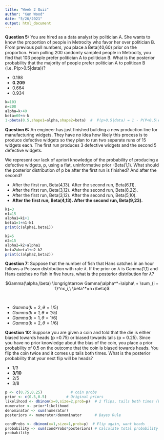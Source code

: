 ```yaml
---
title: "Week 2 Quiz"
author: "Ken Wood"
date: "5/26/2021"
output: html_document
---
```


<div class="question">
**Question 5:** You are hired as a data analyst by politician A. She wants to know the proportion of people in Metrocity who favor her over politician B. From previous poll
numbers, you place a Beta(40,60) prior on the proportion. From polling 200
randomly sampled people in Metrocity, you find that 103 people prefer politician
A to politician B. What is the posterior probability that the majority of
people prefer politician A to politican B (i.e. P(p>0.5|data))? 

* 0.198
* **0.209**
* 0.664
* 0.934
</div>

```r
k=103
n=200
alpha=k+40
beta=60+n-k
1-pbeta(0.5,shape1=alpha,shape2=beta)  #  P(p>0.5|data) = 1 - P(P<0.5|data)
```

<div class="question">
**Question 6:** An engineer has just finished building a new production line for 
manufacturing widgets. They have no idea how likely this process is to 
produce defective widgets so they plan to run two separate runs of 15 
widgets each. The first run produces 3 defective widgets and the second 5
defective widgets.

We represent our lack of apriori knowledge of the probability of producing a defective widgets, p, using a flat, uninformative prior -Beta(1,1). What should the posterior distribution of p be after the first run is finished? And after the second?

* After the first run, Beta(4,13). After the second run, Beta(6,11).
* After the first run, Beta(3,12). After the second run, Beta(8,22).
* After the first run, Beta(3,12). After the second run, Beta(5,10).
* **After the first run, Beta(4,13). After the second run, Beta(9,23).**
</div>

```r
k1=3
n1=15
alpha1=k1+1
beta1=1+n1-k1
print(c(alpha1,beta1))

k2=5
n2=15
alpha2=k2+alpha1
beta2=beta1+n2-k2
print(c(alpha2,beta2))
```

**Question 7:** Suppose that the number of fish that Hans catches in an hour follows a Poisson distribution with rate $\lambda$. If the prior on $\lambda$
is Gamma(1,1) and Hans catches no fish in five hours, what is the posterior distribution for $\lambda$?

<center> $Gamma(\alpha,\beta) \longrightarrow Gamma(\alpha^*=\alpha\ + \sum_{i = 1}^nx_i,\ \beta^*=n+\beta)$ </center>

&nbsp;

* $Gamma(k=2,\theta=1/5)$
* *$Gamma(k=1,\theta=1/5)$*
* $Gamma(k=1,\theta=1/6)$
* $Gamma(k=2,\theta=1/6)$




<div class="question">
**Question 10:** Suppose you are given a coin and told that the die is either biased towards heads (p =0.75) or biased towards tails (p = 0.25). Since you have no prior knowledge
about the bias of the coin, you place a prior probability of 0.5 on the outcome that the coin is biased towards heads. You flip the coin twice and it comes up tails both times. What
is the posterior probability that your next flip will be heads? 

* 1/3
* **3/10**
* 2/5
* 3/8

</div>

```r
p <- c(0.75,0.25)             # coin probs
prior <- c(0.5,0.5)         # Original priors
likelihood <- dbinom(x=0,size=2,prob=p)  # 2 flips, tails both times (heads=0)
numerator <- prior*likelihood
denominator <- sum(numerator)
posteriors <- numerator/denominator      # Bayes Rule

condProbs <- dbinom(x=1,size=1,prob=p)  # Flip again, want heads
probability <- sum(condProbs*posteriors) # Calculate total probability
probability
```